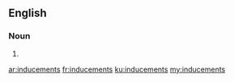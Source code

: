==English==

===Noun===
{{head|en|plural}}

# {{plural of|inducement|lang=en|nocat=1}}

[[ar:inducements]]
[[fr:inducements]]
[[ku:inducements]]
[[my:inducements]]